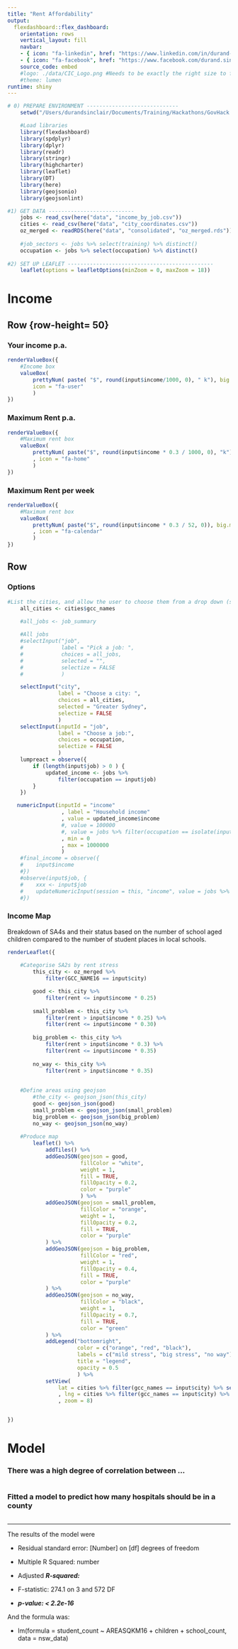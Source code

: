 ```yaml
---
title: "Rent Affordability"
output: 
  flexdashboard::flex_dashboard:
    orientation: rows
    vertical_layout: fill
    navbar:
    - { icon: "fa-linkedin", href: "https://www.linkedin.com/in/durand-sinclair/",align: right}
    - { icon: "fa-facebook", href: "https://www.facebook.com/durand.sinclair",align: right}
    source_code: embed
    #logo: ./data/CIC_Logo.png #Needs to be exactly the right size to fit in bar
    #theme: lumen
runtime: shiny
---
```


```r
# 0) PREPARE ENVIRONMENT -----------------------------
    setwd("/Users/durandsinclair/Documents/Training/Hackathons/GovHack 2018 3")

    #Load libraries
    library(flexdashboard)
    library(spdplyr)
    library(dplyr)
    library(readr)
    library(stringr)
    library(highcharter)
    library(leaflet)
    library(DT)
    library(here)
    library(geojsonio)
    library(geojsonlint)

#1) GET DATA ---------------------------
    jobs <- read_csv(here("data", "income_by_job.csv"))
    cities <- read_csv(here("data", "city_coordinates.csv"))
    oz_merged <- readRDS(here("data", "consolidated", "oz_merged.rds"))
    
    #job_sectors <- jobs %>% select(training) %>% distinct()
    occupation <- jobs %>% select(occupation) %>% distinct()
    
#2) SET UP LEAFLET ----------------------------------------------
    leaflet(options = leafletOptions(minZoom = 0, maxZoom = 18))
```


Income
=======================================================================

Row {row-height= 50}
-----------------------------------------------------------------------

### Your income p.a.

```r
renderValueBox({
    #Income box
    valueBox(
        prettyNum( paste( "$", round(input$income/1000, 0), " k"), big.mark = ","),
        icon = "fa-user"
        )
})
```

### Maximum Rent p.a.
```r
renderValueBox({
    #Maximum rent box
    valueBox(
        prettyNum( paste("$", round(input$income * 0.3 / 1000, 0), "k"), big.mark = ",")
        , icon = "fa-home"
        ) 
})
```

### Maximum Rent per week
```r
renderValueBox({
    #Maximum rent box
    valueBox(
        prettyNum( paste("$", round(input$income * 0.3 / 52, 0)), big.mark = ",")
        , icon = "fa-calendar"
        ) 
})
```


Row 
-----------------------------------------------------------------------
### Options {data-width=250}
```r

#List the cities, and allow the user to choose them from a drop down (selectInput)
    all_cities <- cities$gcc_names 

    #all_jobs <- job_summary 
        
    #All jobs
    #selectInput("job",
    #            label = "Pick a job: ", 
    #            choices = all_jobs,
    #            selected = "",
    #            selectize = FALSE
    #            )

    selectInput("city",
                label = "Choose a city: ",
                choices = all_cities,
                selected = "Greater Sydney",
                selectize = FALSE
                )
    selectInput(inputId = "job",
                label = "Choose a job:",
                choices = occupation,
                selectize = FALSE
                )
    lumpreact = observe({
        if (length(input$job) > 0 ) {
            updated_income <- jobs %>% 
                filter(occupation == input$job)
        }
    })

   numericInput(inputId = "income"
                 , label = "Household income"
                 , value = updated_income$income
                 #, value = 100000
                 #, value = jobs %>% filter(occupation == isolate(input$job)) %>% select(average_income)
                 , min = 0
                 , max = 1000000
                 )
    #final_income = observe({
    #    input$income
    #})
    #observe(input$job, {
    #    xxx <- input$job
    #    updateNumericInput(session = this, "income", value = jobs %>% filter(occupation == input$job) %>% select(average_income) )
    #})

```


### Income Map
Breakdown of SA4s and their status based on the number of school aged children compared to the number of student places in local schools.
```r
renderLeaflet({
    
    #Categorise SA2s by rent stress
        this_city <- oz_merged %>%
            filter(GCC_NAME16 == input$city)

        good <- this_city %>%
            filter(rent <= input$income * 0.25)
        
        small_problem <- this_city %>%
            filter(rent > input$income * 0.25) %>%
            filter(rent <= input$income * 0.30)
        
        big_problem <- this_city %>%
            filter(rent > input$income * 0.3) %>%
            filter(rent <= input$income * 0.35)
        
        no_way <- this_city %>%
            filter(rent > input$income * 0.35)
    
        
    #Define areas using geojson
        #the_city <- geojson_json(this_city)
        good <- geojson_json(good)
        small_problem <- geojson_json(small_problem)
        big_problem <- geojson_json(big_problem)
        no_way <- geojson_json(no_way)
        
    #Produce map
        leaflet() %>% 
            addTiles() %>%
            addGeoJSON(geojson = good,
                       fillColor = "white",
                       weight = 1,
                       fill = TRUE,
                       fillOpacity = 0.2,
                       color = "purple"
                       ) %>%
            addGeoJSON(geojson = small_problem, 
                       fillColor = "orange", 
                       weight = 1, 
                       fillOpacity = 0.2, 
                       fill = TRUE, 
                       color = "purple"
            ) %>%
            addGeoJSON(geojson = big_problem, 
                       fillColor = "red", 
                       weight = 1, 
                       fillOpacity = 0.4, 
                       fill = TRUE, 
                       color = "purple"
            ) %>%
            addGeoJSON(geojson = no_way, 
                       fillColor = "black", 
                       weight = 1, 
                       fillOpacity = 0.7, 
                       fill = TRUE, 
                       color = "green"
            ) %>%
            addLegend("bottomright", 
                      color = c("orange", "red", "black"), 
                      labels = c("mild stress", "big stress", "no way"), 
                      title = "legend", 
                      opacity = 0.5
                      ) %>%
            setView(
                lat = cities %>% filter(gcc_names == input$city) %>% select(lat)
                , lng = cities %>% filter(gcc_names == input$city) %>% select(lon)
                , zoom = 8)


})
```


Model {.Storyboard}
================================================================================

### There was a high degree of correlation between ...

```r
```

### Fitted a model to predict how many hospitals should be in a county
```r

```

***
The results of the model were

- Residual standard error: [Number] on [df] degrees of freedom

- Multiple R Squared:  number

- Adjusted ***R-squared:  ***

- F-statistic:  274.1 on 3 and 572 DF

- ***p-value: < 2.2e-16***

And the formula was: 

- lm(formula = student_count ~ AREASQKM16 + children + school_count, 
    data = nsw_data)



